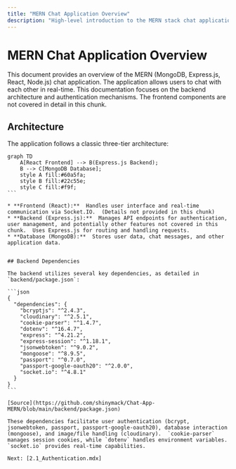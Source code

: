 ```yaml
---
title: "MERN Chat Application Overview"
description: "High-level introduction to the MERN stack chat application."
---
```

# MERN Chat Application Overview

<TOC />

This document provides an overview of the MERN (MongoDB, Express.js, React, Node.js) chat application.  The application allows users to chat with each other in real-time.  This documentation focuses on the backend architecture and authentication mechanisms.  The frontend components are not covered in detail in this chunk.

## Architecture

The application follows a classic three-tier architecture:

````mermaid
graph TD
    A[React Frontend] --> B(Express.js Backend);
    B --> C[MongoDB Database];
    style A fill:#60a5fa;
    style B fill:#22c55e;
    style C fill:#f9f;
```

* **Frontend (React):**  Handles user interface and real-time communication via Socket.IO.  (Details not provided in this chunk)
* **Backend (Express.js):**  Manages API endpoints for authentication, user management, and potentially other features not covered in this chunk.  Uses Express.js for routing and handling requests.
* **Database (MongoDB):**  Stores user data, chat messages, and other application data.


## Backend Dependencies

The backend utilizes several key dependencies, as detailed in `backend/package.json`:

```json
{
  "dependencies": {
    "bcryptjs": "^2.4.3",
    "cloudinary": "^2.5.1",
    "cookie-parser": "^1.4.7",
    "dotenv": "^16.4.7",
    "express": "^4.21.2",
    "express-session": "^1.18.1",
    "jsonwebtoken": "^9.0.2",
    "mongoose": "^8.9.5",
    "passport": "^0.7.0",
    "passport-google-oauth20": "^2.0.0",
    "socket.io": "^4.8.1"
  }
}
```

[Source](https://github.com/shinymack/Chat-App-MERN/blob/main/backend/package.json)

These dependencies facilitate user authentication (bcrypt, jsonwebtoken, passport, passport-google-oauth20), database interaction (mongoose), and image/file handling (cloudinary).  `cookie-parser` manages session cookies, while `dotenv` handles environment variables.  `socket.io` provides real-time capabilities.

Next: [2.1_Authentication.mdx]